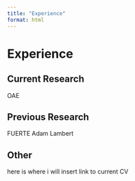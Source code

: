 ```yaml
---
title: "Experience"
format: html
---
```


# Experience

## Current Research
OAE

## Previous Research
FUERTE
Adam Lambert

## Other
here is where i will insert link to current CV
